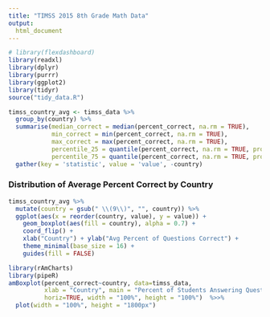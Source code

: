 ```yaml
---
title: "TIMSS 2015 8th Grade Math Data"
output: 
  html_document
---
```


```r
# library(flexdashboard)
library(readxl)
library(dplyr)
library(purrr)
library(ggplot2)
library(tidyr)
source("tidy_data.R")
```

```r
timss_country_avg <- timss_data %>% 
  group_by(country) %>% 
  summarise(median_correct = median(percent_correct, na.rm = TRUE),
            min_correct = min(percent_correct, na.rm = TRUE),
            max_correct = max(percent_correct, na.rm = TRUE),
            percentile_25 = quantile(percent_correct, na.rm = TRUE, probs = 0.25),
            percentile_75 = quantile(percent_correct, na.rm = TRUE, probs = 0.75)) %>% 
  gather(key = 'statistic', value = 'value', -country)
```


### Distribution of Average Percent Correct by Country

```r
timss_country_avg %>% 
  mutate(country = gsub(" \\(9\\)", "", country)) %>% 
  ggplot(aes(x = reorder(country, value), y = value)) +
    geom_boxplot(aes(fill = country), alpha = 0.7) +
    coord_flip() +
    xlab("Country") + ylab("Avg Percent of Questions Correct") + 
    theme_minimal(base_size = 16) + 
    guides(fill = FALSE)
```

```r
library(rAmCharts)
library(pipeR)
amBoxplot(percent_correct~country, data=timss_data, 
          xlab = "Country", main = "Percent of Students Answering Question Correctly",
          horiz=TRUE, width = "100%", height = "100%")  %>>%
  plot(width = "100%", height = "1800px")
```



